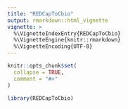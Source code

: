 ```yaml
---
title: "REDCapToCbio"
output: rmarkdown::html_vignette
vignette: >
  %\VignetteIndexEntry{REDCapToCbio}
  %\VignetteEngine{knitr::rmarkdown}
  %\VignetteEncoding{UTF-8}
---
```


```r
knitr::opts_chunk$set(
  collapse = TRUE,
  comment = "#>"
)
```

```r
library(REDCapToCbio)
```
